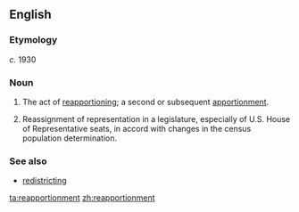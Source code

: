 ==English==

===Etymology===
''c.'' 1930 {{suffix|reapportion|ment}}

===Noun===
{{en-noun}}

# The act of [[reapportion]]ing; a second or subsequent [[apportionment]].
# {{context|US|politics}} Reassignment of representation in a legislature, especially of U.S. House of Representative seats, in accord with changes in the census population determination.

===See also===
* [[redistrict]]ing

[[ta:reapportionment]]
[[zh:reapportionment]]